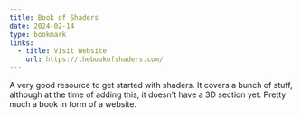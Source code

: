 ```yaml
---
title: Book of Shaders
date: 2024-02-14
type: bookmark
links:
  - title: Visit Website
    url: https://thebookofshaders.com/
---
```


A very good resource to get started with shaders. It covers a bunch of stuff, although at the time of adding this, it doesn't have a 3D section yet.
Pretty much a book in form of a website.
